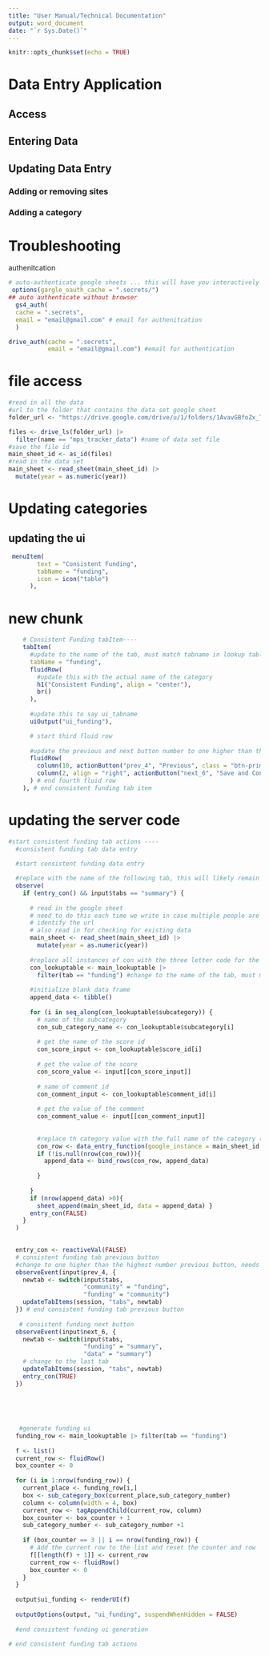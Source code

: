 ```yaml
---
title: "User Manual/Technical Documentation"
output: word_document
date: "`r Sys.Date()`"
---
```


```r
knitr::opts_chunk$set(echo = TRUE)
```

# Data Entry Application

## Access

## Entering Data

## Updating Data Entry

### Adding or removing sites

### Adding a category

# Troubleshooting

authenitcation

```r
# auto-authenticate google sheets ... this will have you interactively authenticate using broswer
 options(gargle_oauth_cache = ".secrets/")
## auto authenticate without browser
  gs4_auth(
  cache = ".secrets",
  email = "email@gmail.com" # email for authenitcation
  )
```

```r
drive_auth(cache = ".secrets",
           email = "email@gmail.com") #email for authentication
```

# file access

```r
#read in all the data
#url to the folder that contains the data set google sheet
folder_url <- "https://drive.google.com/drive/u/1/folders/1AvavGBfoZx_ThcXVn5gL_buQkip76ZtQ"

files <- drive_ls(folder_url) |>
  filter(name == "mps_tracker_data") #name of data set file 
#save the file id
main_sheet_id <- as_id(files)
#read in the data set
main_sheet <- read_sheet(main_sheet_id) |> 
  mutate(year = as.numeric(year))
```

# Updating categories

## updating the ui

```r
 menuItem(
        text = "Consistent Funding",
        tabName = "funding",
        icon = icon("table")
      ), 
```

# new chunk

```r
  

    # Consistent Funding tabItem----
    tabItem(
      #update to the name of the tab, must match tabname in lookup table
      tabName = "funding",
      fluidRow(
        #update this with the actual name of the category
        h1("Consistent Funding", align = "center"),
        br()
      ),
      
      #update this to say ui_tabname
      uiOutput("ui_funding"),

      # start third fluid row
      
      #update the previous and next button number to one higher than the following numbers if this is the first time a new category is being added. Otherwise the number must be one higher than the highest previous and next button in the application
      fluidRow(
        column(10, actionButton("prev_4", "Previous", class = "btn-primary", style="color: #FFFFFF; background-color: #094074")),
        column(2, align = "right", actionButton("next_6", "Save and Continue", class = "btn-primary", style="color: #FFFFFF; background-color: #094074")),
      ) # end fourth fluid row
    ), # end consistent funding tab item
```

# updating the server code

```r

#start consistent funding tab actions ----
  #consistent funding tab data entry
  
  #start consistent funding data entry

  #replace with the name of the following tab, this will likely remain as summary if you are placing the new tab last
  observe(
    if (entry_con() && input$tabs == "summary") {
      
      # read in the google sheet
      # need to do this each time we write in case multiple people are on the app
      # identify the url
      # also read in for checking for existing data
      main_sheet <- read_sheet(main_sheet_id) |> 
        mutate(year = as.numeric(year))
      
      #replace all instances of con with the three letter code for the subcategory
      con_lookuptable <- main_lookuptable |> 
        filter(tab == "funding") #change to the name of the tab, must match ui and lookup table
      
      #initialize blank data frame
      append_data <- tibble()
      
      for (i in seq_along(con_lookuptable$subcategory)) {
        # name of the subcategory
        con_sub_category_name <- con_lookuptable$subcategory[i]
        
        # get the name of the score id
        con_score_input <- con_lookuptable$score_id[i]
        
        # get the value of the score
        con_score_value <- input[[con_score_input]]
        
        # name of comment id
        con_comment_input <- con_lookuptable$comment_id[i]
        
        # get the value of the comment
        con_comment_value <- input[[con_comment_input]]
        
        
        #replace th category value with the full name of the category (what you want to appear in the data)
        con_row <- data_entry_function(google_instance = main_sheet_id, google_data = main_sheet, year_entered = input$year_input, category = "Consistent Funding", sub_category_entered = con_sub_category_name, indicator_type = "Process Indicator", score = con_score_value, country = input$country_input, site_entered = input$site_input, comments_entered = con_comment_value, evaluator = input$name_input)
        if (!is.null(nrow(con_row))){
          append_data <- bind_rows(con_row, append_data) 
          
        }
        
      }
      if (nrow(append_data) >0){
        sheet_append(main_sheet_id, data = append_data) }
      entry_con(FALSE)
    }
  ) 
  

  entry_con <- reactiveVal(FALSE)
  # consistent funding tab previous button
  #change to one higher than the highest number previous button, needs to match ui previous button
  observeEvent(input$prev_4, {
    newtab <- switch(input$tabs,
                     "community" = "funding",
                     "funding" = "community")
    updateTabItems(session, "tabs", newtab)
  }) # end consistent funding tab previous button
  
   # consistent funding next button
  observeEvent(input$next_6, {
    newtab <- switch(input$tabs,
                     "funding" = "summary",
                     "data" = "summary")  
    # change to the last tab
    updateTabItems(session, "tabs", newtab)
    entry_con(TRUE)
  })
  
  
  
  
  
   #generate funding ui
  funding_row <- main_lookuptable |> filter(tab == "funding")
  
  f <- list()
  current_row <- fluidRow()
  box_counter <- 0
  
  for (i in 1:nrow(funding_row)) {
    current_place <- funding_row[i,]
    box <- sub_category_box(current_place,sub_category_number)
    column <- column(width = 4, box)
    current_row <- tagAppendChild(current_row, column)
    box_counter <- box_counter + 1
    sub_category_number <- sub_category_number +1
    
    if (box_counter == 3 || i == nrow(funding_row)) {
      # Add the current row to the list and reset the counter and row
      f[[length(f) + 1]] <- current_row
      current_row <- fluidRow()
      box_counter <- 0
    }
  } 
  
  output$ui_funding <- renderUI(f)
  
  outputOptions(output, "ui_funding", suspendWhenHidden = FALSE)
  
  #end consistent funding ui generation
  
# end consistent funding tab actions
  
```
